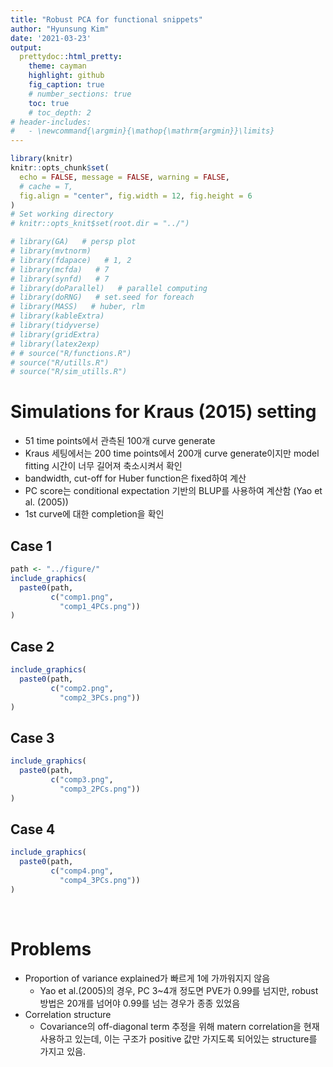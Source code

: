 ```yaml
---
title: "Robust PCA for functional snippets"
author: "Hyunsung Kim"
date: '2021-03-23'
output: 
  prettydoc::html_pretty:
    theme: cayman
    highlight: github
    fig_caption: true
    # number_sections: true
    toc: true
    # toc_depth: 2
# header-includes:
#   - \newcommand{\argmin}{\mathop{\mathrm{argmin}}\limits}
---
```


<style>
  p.caption {   <!-- figure caption -->
    font-size: 0.9em;
    font-style: italic;
    color: grey;
    <!-- margin-right: 10%; -->
    <!-- margin-left: 10%;   -->
    text-align: justify;
  }
  caption {    <!-- table caption -->
    font-size: 0.9em;
    font-style: italic;
    color: grey;
    <!-- margin-right: 10%; -->
    <!-- margin-left: 10%;   -->
    text-align: justify;
  }
</style>


```r
library(knitr)
knitr::opts_chunk$set(
  echo = FALSE, message = FALSE, warning = FALSE, 
  # cache = T,
  fig.align = "center", fig.width = 12, fig.height = 6
)
# Set working directory
# knitr::opts_knit$set(root.dir = "../")
```

```r
# library(GA)   # persp plot
# library(mvtnorm)
# library(fdapace)   # 1, 2
# library(mcfda)   # 7
# library(synfd)   # 7
# library(doParallel)   # parallel computing
# library(doRNG)   # set.seed for foreach
# library(MASS)   # huber, rlm
# library(kableExtra)
# library(tidyverse)
# library(gridExtra)
# library(latex2exp)
# # source("R/functions.R")
# source("R/utills.R")
# source("R/sim_utills.R")
```


# Simulations for Kraus (2015) setting
- 51 time points에서 관측된 100개 curve generate
- Kraus 세팅에서는 200 time points에서 200개 curve generate이지만 model fitting 시간이 너무 길어져 축소시켜서 확인
- bandwidth, cut-off for Huber function은 fixed하여 계산
- PC score는 conditional expectation 기반의 BLUP를 사용하여 계산함 (Yao et al. (2005))
- 1st curve에 대한 completion을 확인


## Case 1
```r
path <- "../figure/"
include_graphics(
  paste0(path,
         c("comp1.png",
           "comp1_4PCs.png"))
)
```


## Case 2
```r
include_graphics(
  paste0(path,
         c("comp2.png",
           "comp2_3PCs.png"))
)
```


## Case 3
```r
include_graphics(
  paste0(path,
         c("comp3.png",
           "comp3_2PCs.png"))
)
```


## Case 4
```r
include_graphics(
  paste0(path,
         c("comp4.png",
           "comp4_3PCs.png"))
)
```



<br>

# Problems
- Proportion of variance explained가 빠르게 1에 가까워지지 않음
  - Yao et al.(2005)의 경우, PC 3~4개 정도면 PVE가 0.99를 넘지만, robust 방법은 20개를 넘어야 0.99를 넘는 경우가 종종 있었음
- Correlation structure
  - Covariance의 off-diagonal term 추정을 위해 matern correlation을 현재 사용하고 있는데, 이는 구조가 positive 값만 가지도록 되어있는 structure를 가지고 있음.
